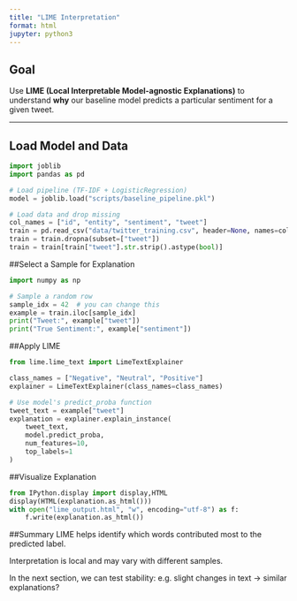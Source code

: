 ```yaml
---
title: "LIME Interpretation"
format: html
jupyter: python3
---
```


## Goal

Use **LIME (Local Interpretable Model-agnostic Explanations)** to understand **why** our baseline model predicts a particular sentiment for a given tweet.

---

## Load Model and Data

```python
import joblib
import pandas as pd

# Load pipeline (TF-IDF + LogisticRegression)
model = joblib.load("scripts/baseline_pipeline.pkl")

# Load data and drop missing
col_names = ["id", "entity", "sentiment", "tweet"]
train = pd.read_csv("data/twitter_training.csv", header=None, names=col_names)
train = train.dropna(subset=["tweet"])
train = train[train["tweet"].str.strip().astype(bool)]
```

##Select a Sample for Explanation
```python
import numpy as np

# Sample a random row
sample_idx = 42  # you can change this
example = train.iloc[sample_idx]
print("Tweet:", example["tweet"])
print("True Sentiment:", example["sentiment"])

```

##Apply LIME
```python
from lime.lime_text import LimeTextExplainer

class_names = ["Negative", "Neutral", "Positive"]
explainer = LimeTextExplainer(class_names=class_names)

# Use model's predict_proba function
tweet_text = example["tweet"]
explanation = explainer.explain_instance(
    tweet_text,
    model.predict_proba,
    num_features=10,
    top_labels=1
)
```

##Visualize Explanation
```python
from IPython.display import display,HTML
display(HTML(explanation.as_html()))
with open("lime_output.html", "w", encoding="utf-8") as f:
    f.write(explanation.as_html())
```
##Summary
LIME helps identify which words contributed most to the predicted label.

Interpretation is local and may vary with different samples.

In the next section, we can test stability: e.g. slight changes in text → similar explanations?